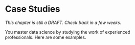 # Case Studies {#case-studies}

*This chapter is still a DRAFT. Check back in a few weeks.*

You master data science by studying the work of experienced professionals. Here are some examples.

<!-- Trains example. See the problem set from a previous year. Do the same thing with this as ROAS does with Electric Company example. -->

<!-- sps example, if we can get that working.  Show the problems of (incorrectly!) including an intermediate outcome in the regression.  -->

<!-- governors? With all the authors/Gelman controversy? -->

<!-- shaming -->
